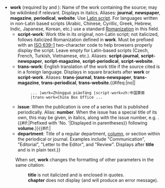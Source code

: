 * <b id="csdoc_work">work</b> (required by {{tlx|cite journal}} and {{tlx|cite magazine}}): Name of the work containing the source; may be wikilinked if relevant. Displays in italics. Aliases: '''journal''', '''newspaper''', '''magazine''', '''periodical''', '''website'''. Use [[Latin script]]. For languages written in non-Latin based scripts (Arabic, Chinese, Cyrillic, Greek, Hebrew, Indic, Japanese, Korean, etc.) use a standard [[WP:ROMAN|Romanization]] in this field. 
**<b id="csdoc_script-work">script-work</b>: Work title in its original, non-Latin script; not italicized, follows italicized Romanization defined in '''work'''.  Must be prefixed with an [[List of ISO 639-1 codes|ISO 639-1]] two-character code to help browsers properly display the script. Leave empty for Latin-based scripts (Czech, French, Turkish, Vietnamese, etc.). Aliases: '''script-journal''', '''script-newspaper''', '''script-magazine''', '''script-periodical''', '''script-website'''.
** '''trans-work''': English translation of the work title if the source cited is in a foreign language. Displays in square brackets after '''work''' or '''script-work'''.  Aliases: '''trans-journal''', '''trans-newspaper''', '''trans-magazine''', '''trans-periodical''', '''trans-website'''.{{#ifeq:{{{issue|}}}|no||
**:<code><nowiki>... |work=Zhōngguó piàofáng |script-work=zh:中国票房 |trans-work=China Box Office ...</nowiki></code>
** <b id="csdoc_issue">issue</b>: When the publication is one of a series that is published periodically. Alias: '''number'''. When the issue has a special title of its own, this may be given, in italics, along with the issue number, e.g. {{para|issue|2, <nowiki>''Modern Canadian Literature''</nowiki>}}. {{#if:{{{magazine|}}}|Prefixed with 'No. '|Displayed in parentheses}} following '''volume'''.}}{{#if:{{{department|}}}|
** <b id="csdoc_department">department</b>: Title of a regular department, [[column (periodical)|column]], or section within the periodical or journal. Examples include "Communication", "Editorial", "Letter to the Editor", and "Review". Displays after '''title''' and is in plain text.}}
:When set, '''work''' changes the formatting of other parameters in the same citation:
:: '''title''' is not italicized and is enclosed in quotes.
:: '''chapter''' does not display (and will produce an error message).